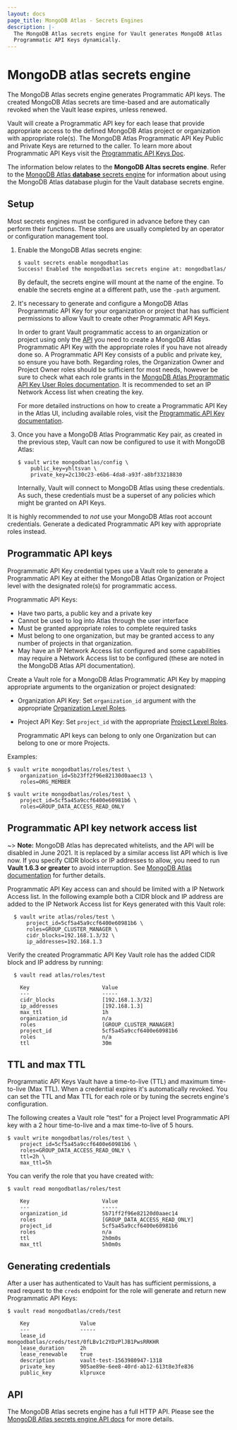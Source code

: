 ```yaml
---
layout: docs
page_title: MongoDB Atlas - Secrets Engines
description: |-
  The MongoDB Atlas secrets engine for Vault generates MongoDB Atlas
  Programmatic API Keys dynamically.
---
```


# MongoDB atlas secrets engine

The MongoDB Atlas secrets engine generates Programmatic API keys. The created MongoDB Atlas secrets are
time-based and are automatically revoked when the Vault lease expires, unless renewed.

Vault will create a Programmatic API key for each lease that provide appropriate access to the defined MongoDB Atlas
project or organization with appropriate role(s). The MongoDB Atlas Programmatic API Key Public and
Private Keys are returned to the caller. To learn more about Programmatic API Keys visit the
[Programmatic API Keys Doc](https://www.mongodb.com/docs/atlas/configure-api-access/#programmatic-api-keys).

  <Note>

  The information below relates to the **MongoDB Altas secrets engine**. Refer to the
  [MongoDB Atlas **database** secrets engine](/vault/docs/secrets/databases/mongodbatlas)
  for information about using the MongoDB Atlas database plugin for the Vault
  database secrets engine.

  </Note>

## Setup

Most secrets engines must be configured in advance before they can perform their functions. These
steps are usually completed by an operator or configuration management tool.

1. Enable the MongoDB Atlas secrets engine:

   ```shell-session
   $ vault secrets enable mongodbatlas
   Success! Enabled the mongodbatlas secrets engine at: mongodbatlas/
   ```

   By default, the secrets engine will mount at the name of the engine. To
   enable the secrets engine at a different path, use the `-path` argument.

1. It's necessary to generate and configure a MongoDB Atlas Programmatic API Key for your organization
   or project that has sufficient permissions to allow Vault to create other Programmatic API Keys.

   In order to grant Vault programmatic access to an organization or project using only the
   [API](https://www.mongodb.com/docs/atlas/reference/api-resources-spec/v2/) you need to create a MongoDB Atlas Programmatic API
   Key with the appropriate roles if you have not already done so. A Programmatic API Key consists
   of a public and private key, so ensure you have both. Regarding roles, the Organization Owner and
   Project Owner roles should be sufficient for most needs, however be sure to check what each role
   grants in the [MongoDB Atlas Programmatic API Key User Roles documentation](https://www.mongodb.com/docs/atlas/reference/user-roles/).
   It is recommended to set an IP Network Access list when creating the key.

   For more detailed instructions on how to create a Programmatic API Key in the Atlas UI, including
   available roles, visit the [Programmatic API Key documentation](https://www.mongodb.com/docs/atlas/configure-api-access/#programmatic-api-keys).

1. Once you have a MongoDB Atlas Programmatic Key pair, as created in the previous step, Vault can now
   be configured to use it with MongoDB Atlas:

   ```shell-session
   $ vault write mongodbatlas/config \
       public_key=yhltsvan \
       private_key=2c130c23-e6b6-4da8-a93f-a8bf33218830
   ```

   Internally, Vault will connect to MongoDB Atlas using these credentials. As such,
   these credentials must be a superset of any policies which might be granted
   on API Keys.

  <Note>

  It is highly recommended to _not_ use your MongoDB Atlas root account credentials.
  Generate a dedicated Programmatic API key with appropriate roles instead.

  </Note>

## Programmatic API keys

Programmatic API Key credential types use a Vault role to generate a Programmatic API Key at
either the MongoDB Atlas Organization or Project level with the designated role(s) for programmatic access.

Programmatic API Keys:

- Have two parts, a public key and a private key
- Cannot be used to log into Atlas through the user interface
- Must be granted appropriate roles to complete required tasks
- Must belong to one organization, but may be granted access to any number of
  projects in that organization.
- May have an IP Network Access list configured and some capabilities may require a
  Network Access list to be configured (these are noted in the MongoDB Atlas API
  documentation).

Create a Vault role for a MongoDB Atlas Programmatic API Key by mapping appropriate arguments to the
organization or project designated:

- Organization API Key: Set `organization_id` argument with the appropriate
  [Organization Level Roles](https://www.mongodb.com/docs/atlas/reference/user-roles/#organization-roles).
- Project API Key: Set `project_id` with the appropriate [Project Level Roles](https://www.mongodb.com/docs/atlas/reference/user-roles/#project-roles).

  <Note>

  Programmatic API keys can belong to only one Organization but can belong to one or more Projects.

  </Note>

Examples:

```shell-session
$ vault write mongodbatlas/roles/test \
    organization_id=5b23ff2f96e82130d0aaec13 \
    roles=ORG_MEMBER
```

```shell-session
$ vault write mongodbatlas/roles/test \
    project_id=5cf5a45a9ccf6400e60981b6 \
    roles=GROUP_DATA_ACCESS_READ_ONLY
```

## Programmatic API key network access list

~> **Note:** MongoDB Atlas has deprecated whitelists, and the API will be disabled in June 2021. It is replaced by a
similar access list API which is live now. If you specify CIDR blocks or IP addresses to allow, you need to run **Vault
1.6.3 or greater** to avoid interruption. See [MongoDB Atlas documentation](https://www.mongodb.com/docs/atlas/reference/api-resources-spec/v2/#tag/Project-IP-Access-List)
for further details.

Programmatic API Key access can and should be limited with a IP Network Access list. In the following example both a CIDR
block and IP address are added to the IP Network Access list for Keys generated with this Vault role:

```shell-session
  $ vault write atlas/roles/test \
      project_id=5cf5a45a9ccf6400e60981b6 \
      roles=GROUP_CLUSTER_MANAGER \
      cidr_blocks=192.168.1.3/32 \
      ip_addresses=192.168.1.3
```

Verify the created Programmatic API Key Vault role has the added CIDR block and IP address by running:

```shell-session
  $ vault read atlas/roles/test

    Key                       Value
    ---                       -----
    cidr_blocks               [192.168.1.3/32]
    ip_addresses              [192.168.1.3]
    max_ttl                   1h
    organization_id           n/a
    roles                     [GROUP_CLUSTER_MANAGER]
    project_id                5cf5a45a9ccf6400e60981b6
    roles                     n/a
    ttl                       30m
```

## TTL and max TTL

Programmatic API Keys Vault have a time-to-live (TTL) and maximum time-to-live (Max TTL).
When a credential expires it's automatically revoked. You can set the TTL and Max TTL for each role
or by tuning the secrets engine's configuration.

The following creates a Vault role "test" for a Project level Programmatic API key with a 2 hour time-to-live and a
max time-to-live of 5 hours.

```shell-session
$ vault write mongodbatlas/roles/test \
    project_id=5cf5a45a9ccf6400e60981b6 \
    roles=GROUP_DATA_ACCESS_READ_ONLY \
    ttl=2h \
    max_ttl=5h
```

You can verify the role that you have created with:

```shell-session
$ vault read mongodbatlas/roles/test

    Key                       Value
    ---                       -----
    organization_id           5b71ff2f96e82120d0aaec14
    roles                     [GROUP_DATA_ACCESS_READ_ONLY]
    project_id                5cf5a45a9ccf6400e60981b6
    roles                     n/a
    ttl                       2h0m0s
    max_ttl                   5h0m0s
```

## Generating credentials

After a user has authenticated to Vault has has sufficient permissions, a read request to the
`creds` endpoint for the role will generate and return new Programmatic API Keys:

```shell-session
$ vault read mongodbatlas/creds/test

    Key                Value
    ---                -----
    lease_id           mongodbatlas/creds/test/0fLBv1c2YDzPlJB1PwsRRKHR
    lease_duration     2h
    lease_renewable    true
    description        vault-test-1563980947-1318
    private_key        905ae89e-6ee8-40rd-ab12-613t8e3fe836
    public_key         klpruxce
```

## API

The MongoDB Atlas secrets engine has a full HTTP API. Please see the
[MongoDB Atlas secrets engine API docs](/vault/api-docs/secret/mongodbatlas) for more details.
